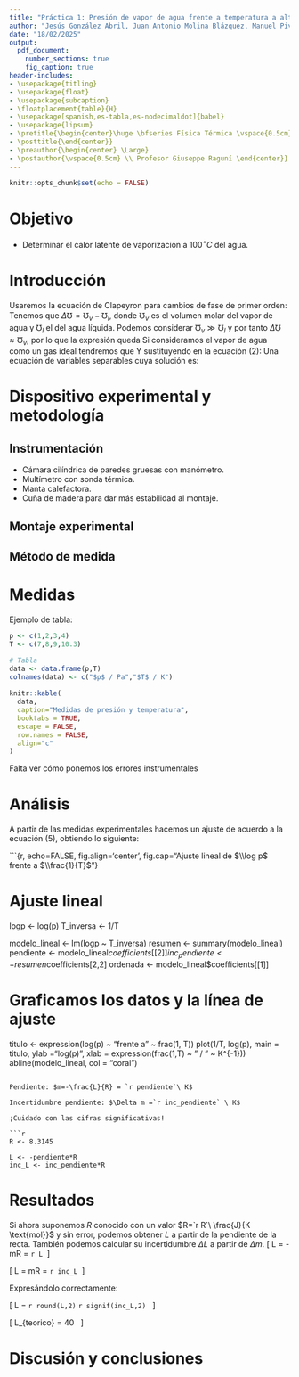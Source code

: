 ```yaml
---
title: "Práctica 1: Presión de vapor de agua frente a temperatura a altas presiones"
author: "Jesús González Abril, Juan Antonio Molina Blázquez, Manuel Pividal Otero"
date: "18/02/2025"
output: 
  pdf_document: 
    number_sections: true
    fig_caption: true
header-includes:
- \usepackage{titling}
- \usepackage{float}
- \usepackage{subcaption}
- \floatplacement{table}{H}
- \usepackage[spanish,es-tabla,es-nodecimaldot]{babel}
- \usepackage{lipsum}
- \pretitle{\begin{center}\huge \bfseries Física Térmica \vspace{0.5cm} \\ \Large}
- \posttitle{\end{center}}
- \preauthor{\begin{center} \Large}
- \postauthor{\vspace{0.5cm} \\ Profesor Giuseppe Raguní \end{center}}
---
```


```r
knitr::opts_chunk$set(echo = FALSE)
```

# Objetivo

- Determinar el calor latente de vaporización a $100^{\circ} C$ del agua.

# Introducción

Usaremos la ecuación de Clapeyron para cambios de fase de primer orden:
\begin{align}
\frac{dp}{dT}=\frac{L}{T\Delta\mho}
\end{align}
Tenemos que $\Delta\mho=\mho_v-\mho_l$, donde $\mho_v$ es el volumen molar del vapor de agua y $\mho_l$ el del agua líquida. Podemos considerar $\mho_v \gg \mho_l$ y por tanto $\Delta\mho\approx\mho_v$, por lo que la expresión queda
\begin{align}
\frac{dp}{dT}=\frac{L}{T\mho_v}
\end{align}
Si consideramos el vapor de agua como un gas ideal tendremos que
\begin{align}
\mho_v=\frac{RT}{p}
\end{align}
Y sustituyendo en la ecuación (2):
\begin{align}
\frac{dp}{dT}=\frac{Lp}{RT^2}
\end{align}
Una ecuación de variables separables cuya solución es:
\begin{align}
\log p=-\frac{L}{RT}+K
\end{align}

\clearpage

# Dispositivo experimental y metodología

## Instrumentación

- Cámara cilíndrica de paredes gruesas con manómetro.
- Multímetro con sonda térmica.
- Manta calefactora.
- Cuña de madera para dar más estabilidad al montaje.

## Montaje experimental

<!-- ![Montaje experimental](logo.png){width="200"} -->
 
## Método de medida 

\begin{enumerate}
    \item En primer lugar nos informamos de si es necesario reemplazar el agua del interior del cilindro. Si es así, debemos recordar que el agua a usar debe ser agua purificada. Una vez reemplazada nos cercioramos de que el tapón está bien puesto.
    \item Una vez el cilindro esté lleno de agua y situado sobre la manta calefactora, conectamos esta y dejamos que se caliente hasta los $100^\circ C$. A partir de ese momento debemos empezar a tomar medidas tanto de la presión como de la temperatura.
    \item Cuando la temperatura llegue a los $200^\circ C \sim 220^\circ C$ desconectamos la manta calefactora y según se va enfriando hasta los $100^\circ C$ seguimos tomando medidas.
    \item Si sobra tiempo se realiza de nuevo el proceso.
\end{enumerate}

# Medidas

Ejemplo de tabla:

```r
p <- c(1,2,3,4)
T <- c(7,8,9,10.3)

# Tabla
data <- data.frame(p,T)
colnames(data) <- c("$p$ / Pa","$T$ / K")
  
knitr::kable(
  data,
  caption="Medidas de presión y temperatura",
  booktabs = TRUE,
  escape = FALSE,
  row.names = FALSE,
  align="c"
)
```

Falta ver cómo ponemos los errores instrumentales

\clearpage

# Análisis

A partir de las medidas experimentales hacemos un ajuste de acuerdo a la ecuación (5), obtiendo lo siguiente:

```{r, echo=FALSE, fig.align='center', fig.cap="Ajuste lineal de $\\log p$ frente a $\\frac{1}{T}$"}

# Ajuste lineal
logp <- log(p)
T_inversa <- 1/T

modelo_lineal <- lm(logp ~ T_inversa)
resumen <- summary(modelo_lineal)
pendiente <- modelo_lineal$coefficients[[2]]
inc_pendiente <- resumen$coefficients[2,2]
ordenada <- modelo_lineal$coefficients[[1]]

# Graficamos los datos y la línea de ajuste

titulo <- expression(log(p) ~ "frente a" ~ frac(1, T))
plot(1/T, log(p), main = titulo, ylab ="log(p)", xlab = expression(frac(1,T) ~ " / " ~ K^{-1}))
abline(modelo_lineal, col = "coral")
```

Pendiente: $m=-\frac{L}{R} = `r pendiente`\ K$

Incertidumbre pendiente: $\Delta m =`r inc_pendiente` \ K$

¡Cuidado con las cifras significativas!

```r
R <- 8.3145

L <- -pendiente*R
inc_L <- inc_pendiente*R

```

# Resultados

Si ahora suponemos $R$ conocido con un valor $R=`r R`\ \frac{J}{K \text{mol}}$ y sin error, podemos obtener $L$ a partir de la pendiente de la recta. También podemos calcular su incertidumbre $\Delta L$ a partir de $\Delta m$.
\[
L = -mR = `r L`\ \frac{kJ}{\text{mol}}
\]

\[
\Delta L = \Delta mR = `r inc_L`\ \frac{kJ}{\text{mol}}
\]

Expresándolo correctamente:

\[
L = `r round(L,2)` \pm `r signif(inc_L,2)` \ \frac{kJ}{\text{mol}}
\]

\[
L_{teorico} = 40 \ \frac{kJ}{\text{mol}}
\]


# Discusión y conclusiones

\lipsum[1]
